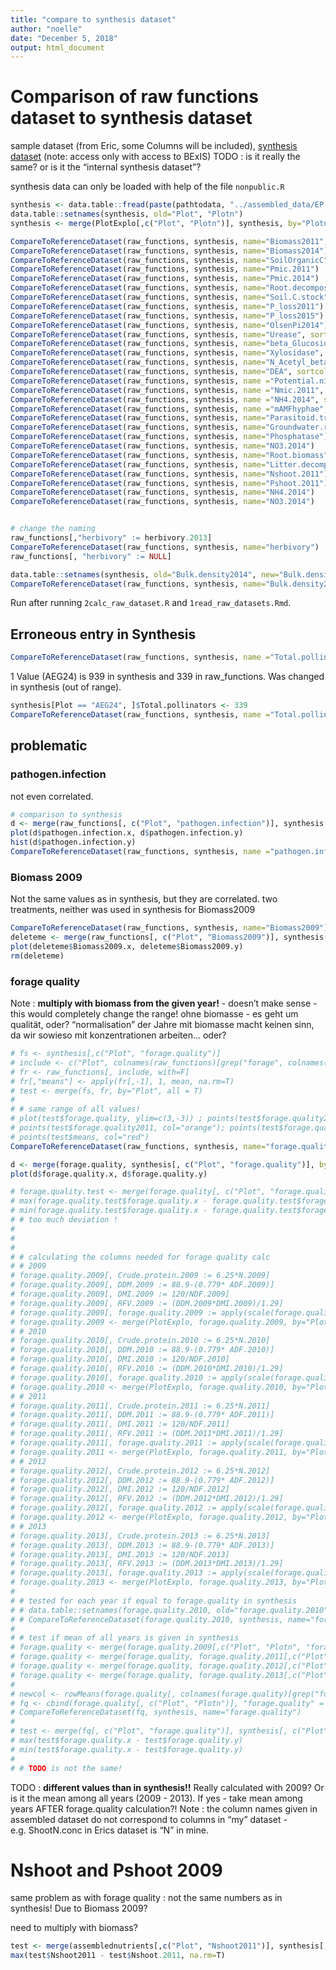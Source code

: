 ```yaml
---
title: "compare to synthesis dataset"
author: "noelle"
date: "December 5, 2018"
output: html_document
---
```

# Comparison of raw functions dataset to synthesis dataset


sample dataset (from Eric, some Columns will be included), [synthesis dataset](https://www.bexis.uni-jena.de/Data/ShowXml.aspx?DatasetId=21688) (note: access only with access to BExIS)
TODO : is it really the same? or is it the "internal synthesis dataset"?

synthesis data can only be loaded with help of the file `nonpublic.R`
```r
synthesis <- data.table::fread(paste(pathtodata, "../assembled_data/EP grass functions & services.txt", sep=""), header=T)
data.table::setnames(synthesis, old="Plot", "Plotn")
synthesis <- merge(PlotExplo[,c("Plot", "Plotn")], synthesis, by="Plotn")
```


```r
CompareToReferenceDataset(raw_functions, synthesis, name="Biomass2011", sortcol="Plot")
CompareToReferenceDataset(raw_functions, synthesis, name="Biomass2014")
CompareToReferenceDataset(raw_functions, synthesis, name="SoilOrganicC")
CompareToReferenceDataset(raw_functions, synthesis, name="Pmic.2011")
CompareToReferenceDataset(raw_functions, synthesis, name="Pmic.2014")
CompareToReferenceDataset(raw_functions, synthesis, name="Root.decomposition")
CompareToReferenceDataset(raw_functions, synthesis, name="Soil.C.stock")
CompareToReferenceDataset(raw_functions, synthesis, name="P_loss2011")
CompareToReferenceDataset(raw_functions, synthesis, name="P_loss2015")
CompareToReferenceDataset(raw_functions, synthesis, name="OlsenPi2014")
CompareToReferenceDataset(raw_functions, synthesis, name="Urease", sortcol = "Plot")
CompareToReferenceDataset(raw_functions, synthesis, name="beta_Glucosidase", sortcol = "Plot")
CompareToReferenceDataset(raw_functions, synthesis, name="Xylosidase", sortcol = "Plot")
CompareToReferenceDataset(raw_functions, synthesis, name="N_Acetyl_beta_Glucosaminidase", sortcol = "Plot")
CompareToReferenceDataset(raw_functions, synthesis, name="DEA", sortcol = "Plot")
CompareToReferenceDataset(raw_functions, synthesis, name ="Potential.nitrification", sortcol = "Plot")
CompareToReferenceDataset(raw_functions, synthesis, name ="Nmic.2011", sortcol = "Plot")
CompareToReferenceDataset(raw_functions, synthesis, name ="NH4.2014", sortcol = "Plot")
CompareToReferenceDataset(raw_functions, synthesis, name ="mAMFhyphae", sortcol = "Plot")
CompareToReferenceDataset(raw_functions, synthesis, name="Parasitoid.traps")
CompareToReferenceDataset(raw_functions, synthesis, name="Groundwater.recharge")
CompareToReferenceDataset(raw_functions, synthesis, name="Phosphatase")
CompareToReferenceDataset(raw_functions, synthesis, name="NO3.2014")
CompareToReferenceDataset(raw_functions, synthesis, name="Root.biomass")
CompareToReferenceDataset(raw_functions, synthesis, name="Litter.decomposition")
CompareToReferenceDataset(raw_functions, synthesis, name="Nshoot.2011")
CompareToReferenceDataset(raw_functions, synthesis, name="Pshoot.2011")
CompareToReferenceDataset(raw_functions, synthesis, name="NH4.2014")
CompareToReferenceDataset(raw_functions, synthesis, name="NO3.2014")


# change the naming
raw_functions[,"herbivory" := herbivory.2013]
CompareToReferenceDataset(raw_functions, synthesis, name="herbivory")
raw_functions[, "herbivory" := NULL]

data.table::setnames(synthesis, old="Bulk.density2014", new="Bulk.density2011")
CompareToReferenceDataset(raw_functions, synthesis, name="Bulk.density2011")
```
Run after running `2calc_raw_dataset.R` and `1read_raw_datasets.Rmd`.

## Erroneous entry in Synthesis
```r
CompareToReferenceDataset(raw_functions, synthesis, name ="Total.pollinators", sortcol = "Plot")
```

1 Value (AEG24) is 939 in synthesis and 339 in raw_functions. Was changed in synthesis (out of range).
```r
synthesis[Plot == "AEG24", ]$Total.pollinators <- 339
CompareToReferenceDataset(raw_functions, synthesis, name ="Total.pollinators", sortcol = "Plot")
```



## problematic

### pathogen.infection
not even correlated.
```r
# comparison to synthesis
d <- merge(raw_functions[, c("Plot", "pathogen.infection")], synthesis[, c("Plot", "pathogen.infection")], by="Plot")
plot(d$pathogen.infection.x, d$pathogen.infection.y)
hist(d$pathogen.infection.y)
CompareToReferenceDataset(raw_functions, synthesis, name ="pathogen.infection", sortcol = "Plot")
```


### Biomass 2009
Not the same values as in synthesis, but they are correlated.
two treatments, neither was used in synthesis for Biomass2009
```r
CompareToReferenceDataset(raw_functions, synthesis, name="Biomass2009")
deleteme <- merge(raw_functions[, c("Plot", "Biomass2009")], synthesis[,c("Plot", "Biomass2009")], by="Plot", all=T)
plot(deleteme$Biomass2009.x, deleteme$Biomass2009.y)
rm(deleteme)
```





### forage quality
Note : **multiply with biomass from the given year!** - doesn't make sense - this would completely change the range!
ohne biomasse - es geht um qualität, oder? "normalisation" der Jahre mit
biomasse macht keinen sinn, da wir sowieso mit konzentrationen arbeiten...
oder?
```r
# fs <- synthesis[,c("Plot", "forage.quality")]
# include <- c("Plot", colnames(raw_functions)[grep("forage", colnames(raw_functions))])
# fr <- raw_functions[, include, with=F]
# fr[,"means"] <- apply(fr[,-1], 1, mean, na.rm=T)
# test <- merge(fs, fr, by="Plot", all = T)
# 
# # same range of all values!
# plot(test$forage.quality, ylim=c(3,-3)) ; points(test$forage.quality2009, col="pink"); points(test$forage.quality2010, col="green");
# points(test$forage.quality2011, col="orange"); points(test$forage.quality2012, col="violet"); points(test$forage.quality2013, col="yellow")
# points(test$means, col="red")
CompareToReferenceDataset(raw_functions, synthesis, name="forage.quality")

d <- merge(forage.quality, synthesis[, c("Plot", "forage.quality")], by="Plot", all=T)
plot(d$forage.quality.x, d$forage.quality.y)
```

```r
# forage.quality.test <- merge(forage.quality[, c("Plot", "forage.quality")], synthesis[, c("Plot", "forage.quality")], by="Plot")
# max(forage.quality.test$forage.quality.x - forage.quality.test$forage.quality.y)
# min(forage.quality.test$forage.quality.x - forage.quality.test$forage.quality.y)
# # too much deviation ! 
# 
# 
# 
# # calculating the columns needed for forage quality calc
# # 2009
# forage.quality.2009[, Crude.protein.2009 := 6.25*N.2009]
# forage.quality.2009[, DDM.2009 := 88.9-(0.779* ADF.2009)]
# forage.quality.2009[, DMI.2009 := 120/NDF.2009]
# forage.quality.2009[, RFV.2009 := (DDM.2009*DMI.2009)/1.29]
# forage.quality.2009[, forage.quality.2009 := apply(scale(forage.quality.2009[,c("RFV.2009", "Crude.protein.2009")]), 1, mean)]
# forage.quality.2009 <- merge(PlotExplo, forage.quality.2009, by="Plot")
# # 2010
# forage.quality.2010[, Crude.protein.2010 := 6.25*N.2010]
# forage.quality.2010[, DDM.2010 := 88.9-(0.779* ADF.2010)]
# forage.quality.2010[, DMI.2010 := 120/NDF.2010]
# forage.quality.2010[, RFV.2010 := (DDM.2010*DMI.2010)/1.29]
# forage.quality.2010[, forage.quality.2010 := apply(scale(forage.quality.2010[,c("RFV.2010", "Crude.protein.2010")]), 1, mean)]
# forage.quality.2010 <- merge(PlotExplo, forage.quality.2010, by="Plot")
# # 2011
# forage.quality.2011[, Crude.protein.2011 := 6.25*N.2011]
# forage.quality.2011[, DDM.2011 := 88.9-(0.779* ADF.2011)]
# forage.quality.2011[, DMI.2011 := 120/NDF.2011]
# forage.quality.2011[, RFV.2011 := (DDM.2011*DMI.2011)/1.29]
# forage.quality.2011[, forage.quality.2011 := apply(scale(forage.quality.2011[,c("RFV.2011", "Crude.protein.2011")]), 1, mean)]
# forage.quality.2011 <- merge(PlotExplo, forage.quality.2011, by="Plot")
# # 2012
# forage.quality.2012[, Crude.protein.2012 := 6.25*N.2012]
# forage.quality.2012[, DDM.2012 := 88.9-(0.779* ADF.2012)]
# forage.quality.2012[, DMI.2012 := 120/NDF.2012]
# forage.quality.2012[, RFV.2012 := (DDM.2012*DMI.2012)/1.29]
# forage.quality.2012[, forage.quality.2012 := apply(scale(forage.quality.2012[,c("RFV.2012", "Crude.protein.2012")]), 1, mean)]
# forage.quality.2012 <- merge(PlotExplo, forage.quality.2012, by="Plot")
# # 2013
# forage.quality.2013[, Crude.protein.2013 := 6.25*N.2013]
# forage.quality.2013[, DDM.2013 := 88.9-(0.779* ADF.2013)]
# forage.quality.2013[, DMI.2013 := 120/NDF.2013]
# forage.quality.2013[, RFV.2013 := (DDM.2013*DMI.2013)/1.29]
# forage.quality.2013[, forage.quality.2013 := apply(scale(forage.quality.2013[,c("RFV.2013", "Crude.protein.2013")]), 1, mean)]
# forage.quality.2013 <- merge(PlotExplo, forage.quality.2013, by="Plot")
# 
# # tested for each year if equal to forage.quality in synthesis
# # data.table::setnames(forage.quality.2010, old="forage.quality.2010", new="forage.quality")
# # CompareToReferenceDataset(forage.quality.2010, synthesis, name="forage.quality")
# 
# # test if mean of all years is given in synthesis
# forage.quality <- merge(forage.quality.2009[,c("Plot", "Plotn", "forage.quality")], forage.quality.2010[,c("Plot", "forage.quality")], by="Plot")
# forage.quality <- merge(forage.quality, forage.quality.2011[,c("Plot", "forage.quality")], by="Plot", suffixes=c(".2011", ".a"))
# forage.quality <- merge(forage.quality, forage.quality.2012[,c("Plot", "forage.quality")], by="Plot", suffixes=c(".2012", ".a"))
# forage.quality <- merge(forage.quality, forage.quality.2013[,c("Plot", "forage.quality")], by="Plot", suffixes = c(".2013", ".a"))
# 
# newcol <- rowMeans(forage.quality[, colnames(forage.quality)[grep("forage", colnames(forage.quality))], with=F], na.rm = T)
# fq <- cbind(forage.quality[, c("Plot", "Plotn")], "forage.quality" = newcol)
# CompareToReferenceDataset(fq, synthesis, name="forage.quality")
# 
# test <- merge(fq[, c("Plot", "forage.quality")], synthesis[, c("Plot", "forage.quality")], by="Plot")
# max(test$forage.quality.x - test$forage.quality.y)
# min(test$forage.quality.x - test$forage.quality.y)
# 
# # TODO is not the same!
```

TODO : **different values than in synthesis!!** Really calculated with 2009? Or is it the mean among all years (2009 - 2013). If yes - take mean among years AFTER forage.quality calculation?! Note : the column names given in assembled dataset do not correspond to columns in "my" dataset - e.g. ShootN.conc in Erics dataset is "N" in mine.


# Nshoot and Pshoot 2009
same problem as with forage quality : not the same numbers as in synthesis! Due to Biomass 2009?

need to multiply with biomass?
```r
test <- merge(assemblednutrients[,c("Plot", "Nshoot2011")], synthesis[,c("Plot", "Nshoot.2011")], by="Plot")
max(test$Nshoot2011 - test$Nshoot.2011, na.rm=T)
```

